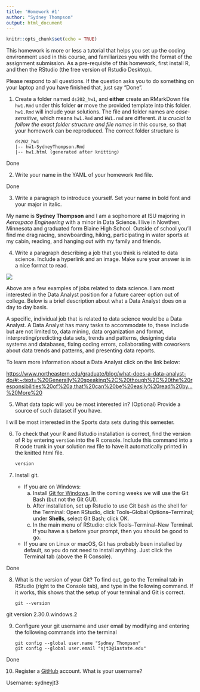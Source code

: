 ---
title: 'Homework #1'
author: "Sydney Thompson"
output: html_document
---

```{r setup, include=FALSE}
knitr::opts_chunk$set(echo = TRUE)
```

This homework is more or less a tutorial that helps you set up the coding environment used in this course, and familiarizes you with the format of the assignment submission. 
As a pre-requisite of this homework, first install R, and then the RStudio (the free version of Rstudio Desktop). 

Please respond to all questions. If the question asks you to do something on your laptop and you have finished that, just say "Done". 

1. Create a folder named `ds202_hw1`, and **either** create an RMarkDown file `hw1.Rmd` under this folder **or** move the provided template into this folder. `hw1.Rmd` will include your solutions. The file and folder names are *case-sensitive*, which means `hw1.Rmd` and `HW1.rmd` are different. *It is crucial to follow the exact folder structure and file names* in this course, so that your homework can be reproduced. The correct folder structure is

    ```
    ds202_hw1
    |-- hw1-SydneyThompson.Rmd
    |-- hw1.html (generated after knitting)
    ```
    
  Done
    
2. Write your name in the YAML of your homework `Rmd` file.

  Done

3. Write a paragraph to introduce yourself. Set your name in bold font and your major in italic. 

  My name is **Sydney Thompson** and I am a sophomore at ISU majoring in *Aerospace Engineering* with a minor in Data Science. I live in Nowthen, Minnesota and graduated form Blaine High School. Outside of school you'll find me drag racing, snowboarding, hiking, participating in water sports at my cabin, reading, and hanging out with my family and friends. 
  
4. Write a paragraph describing a job that you think is related to data science. Include a hyperlink and an image. Make sure your answer is in a nice format to read. 

  ![](https://data-flair.training/blogs/wp-content/uploads/sites/2/2019/05/Top-Data-Science-Jobs.jpg)
  
  Above are a few examples of jobs related to data science. I am most interested in the Data Analyst position for a future career option out of college. Below is a brief description about what a Data Analyst does on a day to day basis.
  
  A specific, individual job that is related to data science would be a Data Analyst. A Data Analyst has many tasks to accommodate to, these include but are not limited to, data mining, data organization and format, interpreting/predicting data sets, trends and patterns, designing data systems and databases, fixing coding errors, collaborating with coworkers about data trends and patterns, and presenting data reports. 
  
  To learn more information about a Data Analyst click on the link below:
  
  <https://www.northeastern.edu/graduate/blog/what-does-a-data-analyst-do/#:~:text=%20Generally%20speaking%2C%20though%2C%20the%20responsibilities%20of%20a,that%20can%20be%20easily%20read%20by...%20More%20>
  
  
5. What data topic will you be most interested in? (Optional) Provide a source of such dataset if you have.

  I will be most interested in the Sports data sets during this semester. 
  
6. To check that your R and Rstudio installation is correct, find the version of R by entering `version` into the R console. Include this command into a R code trunk in your solution `Rmd` file to have it automatically printed in the knitted html file. 

    ```{r}
    version
    ```
  
7. Install git. 
    - If you are on Windows: 
        a. Install [Git for Windows](https://gitforwindows.org/). In the coming weeks we will use the Git Bash (but not the Git GUI). 
        b. After installation, set up Rstudio to use Git bash as the shell for the Terminal: Open RStudio, click Tools--Global Options--Terminal; under **Shells**, select Git Bash; click OK. 
        c. In the main menu of RStudio: click Tools--Terminal--New Terminal. If you have a `$` before your prompt, then you should be good to go.
    - If you are on Linux or macOS, Git has probably been installed by default, so you do not need to install anything. Just click the Terminal tab (above the R Console).

  Done
  
8. What is the version of your Git? To find out, go to the Terminal tab in RStudio (right to the Console tab), and type in the following command. If it works, this shows that the setup of your terminal and Git is correct. 
<!-- Then explore the bash command line and Git. -->

    ```
    git --version
    ```

  git version 2.30.0.windows.2
  
9. Configure your git username and user email by modifying and entering the following commands into the terminal

    ```
    git config --global user.name "Sydney Thompson"
    git config --global user.email "sjt3@iastate.edu"
    ```

  Done
  

10. Register a [GitHub](https://www.github.com) account. What is your username?

  Username: sydneyjt3
  